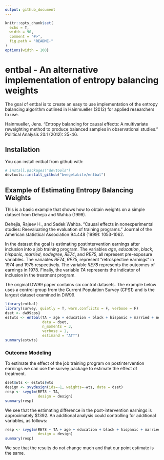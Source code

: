 ```yaml
---
output: github_document
---
```


<!-- README.md is generated from README.Rmd. Please edit that file -->

```r
knitr::opts_chunk$set(
  echo = T,
  width = 90,
  comment = "#>",
  fig.path = "README-"
)
options(width = 100)
```

# entbal - An alternative implementation of entropy balancing weights

The goal of entbal is to create an easy to use implementation of the entropy balancing algorithm outlined in Hainmueller (2012) for applied researchers to use.  

Hainmueller, Jens. "Entropy balancing for causal effects: A multivariate reweighting method to produce balanced samples in observational studies." Political Analysis 20.1 (2012): 25-46.

## Installation

You can install entbal from github with:

```r
# install.packages("devtools")
devtools::install_github("bvegetabile/entbal")
```

## Example of Estimating Entropy Balancing Weights

This is a basic example that shows how to obtain weights on a simple dataset from Dehejia and Wahba (1999).  

Dehejia, Rajeev H., and Sadek Wahba. "Causal effects in nonexperimental studies: Reevaluating the evaluation of training programs." Journal of the American statistical Association 94.448 (1999): 1053-1062.

In the dataset the goal is estimating postintervention earnings after inclusion into a job training program.  The variables *age*, *education*, *black*, *hispanic*, *married*, *nodegree*, *RE74*, and *RE75*, all represent pre-exposure variables.  The variables *RE74*, *RE75*, represent "retrospective earnings" in 1974  and 1975 respectively.  The variable *RE78* represents the outcomes of earnings in 1978.  Finally, the variable *TA* represents the indicator of inclusion in the treatment program.  

The original DW99 paper contains six control datasets.  The example below uses a control group from the Current Population Survey (CPS1) and is the largest dataset examined in DW99.  

```r
library(entbal)
library(survey, quietly = T, warn.conflicts = F, verbose = F)
dset <- dw99cps1
estwts <- entbal(TA ~ age + education + black + hispanic + married + nodegree + RE74 + RE75,
                 data = dset,
                 n_moments = 3,
                 verbose = 1,
                 estimand = "ATT")
summary(estwts)
```

### Outcome Modeling

To estimate the effect of the job training program on postintervention earnings we can use the survey package to estimate the effect of treatment.   

```r
dset$wts <- estwts$wts
design <- svydesign(ids=~1, weights=~wts, data = dset)
resp <- svyglm(RE78 ~ TA,
               design = design)
summary(resp)
```


We see that the estimating difference in the post-intervention earnings is approximately $1392.  An additional analysis could controlling for additional variables, as follows:

```r
resp <- svyglm(RE78 ~ TA + age + education + black + hispanic + married + nodegree + RE74 + RE75,
               design = design)
summary(resp)
```

We see that the results do not change much and that our point estimate is the same.
